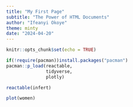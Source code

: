 ```yaml
---
title: "My First Page"
subtitle: "The Power of HTML Documents"
author: "Ifeanyi Okoye"
theme: minty
date: "2024-04-20"
---
```


```r
knitr::opts_chunk$set(echo = TRUE)

if(!require(pacman))install.packages("pacman")
pacman::p_load(reactable,
               tidyverse,
               plotly)
```


```r
reactable(infert)
```


```r
plot(women)
```

